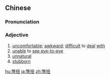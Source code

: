 ==Chinese==
{{zh-forms|s=别扭|t2=別扭}}

===Pronunciation===
{{zh-pron
|m=bièniu,bièniǔ,biéniǔ,2nb=Taiwan,3nb=variant in Taiwan
|c=bit3 nau2,bit3 nau5
|cat=a
}}

===Adjective===
{{zh-adj}}

# [[uncomfortable]]; [[awkward]]; [[difficult]] to [[deal]] [[with]]
# [[unable]] to [[see eye-to-eye]]
# [[unnatural]] {{gloss|in speech, writing, etc.}}
# [[stubborn]] {{gloss|of a personality}}

{{zh-cat|Advanced}}

[[hu:彆扭]]
[[ja:彆扭]]
[[zh:彆扭]]
